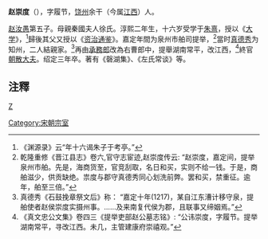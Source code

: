 '''赵崇度'''（{{bd|1175年||1230年|}}），字履节，[[饶州|饶州]]余干（今属[[江西|江西]]）人。

[[赵汝愚|赵汝愚]]第五子。母親秦國夫人徐氏。淳熙二年生，十六岁受学于[[朱熹|朱熹]]，授以《[[大学|大学]]》，<ref>《渊源录》云“年十六谒朱子于考亭。”</ref>歸後其父又授以《[[资治通鉴|资治通鉴]]》。嘉定年間为泉州市舶司提举，<ref>乾隆重修《晋江县志》卷六,官守志宦迹,赵崇度传云: “赵崇度，嘉定间，提举泉州市舶。先是，海商货至，官竞刮取，名日和买，实则不给一钱。于是，商舶滋少，供贡缺绝。祟度与郡守真德秀同心划洗前弊。罢和买，禁重征。逾年，舶至三倍。”</ref>當时[[真德秀|真德秀]]为知州，二人結親家。<ref>真德秀《石鼓挽章祭文后》称： “嘉定十年(1217)，某自江东漕计移守泉，提舶使者赵侯崇度实摄州事。……及来南复代侯为郡，且联事又缔姻焉。”</ref>再由[[承務郎|承務郎]]改為右曹郎中，提舉湖南常平，改江西，<ref>《真文忠公文集》卷四三《提举吏部赵公墓志铭》: “公讳崇度，字履节。提举湖南常平，寻改江西。未几，主管建康府崇禧观。”</ref>終官[[朝散大夫|朝散大夫]]。绍定三年卒。著有《磬湖集》、《左氏常谈》等。

==注釋==
{{reflist}}

[[category:宋朝官員|Z]]
[[Category:宋朝宗室|Category:宋朝宗室]]